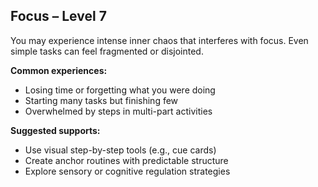## Focus – Level 7

You may experience intense inner chaos that interferes with focus. Even simple tasks can feel fragmented or disjointed.

**Common experiences:**
- Losing time or forgetting what you were doing
- Starting many tasks but finishing few
- Overwhelmed by steps in multi-part activities

**Suggested supports:**
- Use visual step-by-step tools (e.g., cue cards)
- Create anchor routines with predictable structure
- Explore sensory or cognitive regulation strategies